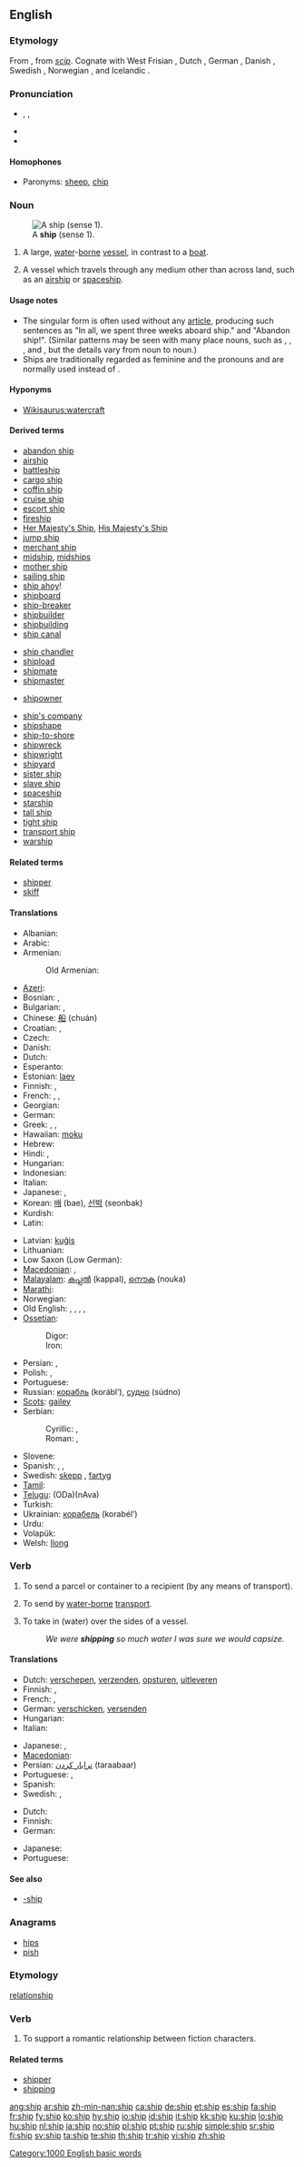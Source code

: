 {{wikipedia|dab=ship (disambiguation)|ship}}
{{also|-ship}}
==English==

{{rank|ex|mere|agreement|690|ship|third|evil|outside}}

===Etymology===
From {{etyl|enm}}, from {{etyl|ang}} ''[[scip]]''. Cognate with West Frisian {{term|skip}}, Dutch {{term|schip}}, German {{term|Schiff}}, Danish {{term|skib}}, Swedish {{term|skepp}}, Norwegian {{term|skip}}, and Icelandic {{term|skip}}.

===Pronunciation===
* {{a|UK|US}} {{enPR|shĭp}}, {{IPA|/ʃɪp/}}, {{SAMPA|/SIp/}}
* {{audio|en-us-ship.ogg|Audio (US)}}
* {{rhymes|ɪp}}

====Homophones====
* Paronyms: [[sheep]], [[chip]]

===Noun===
{{en-noun}}
[[Image:Amerigo vespucci 1976 nyc aufgetakelt.jpg|thumb|A '''ship''' (sense 1).]]

# A large, [[water]]-[[borne]] [[vessel]], in contrast to a [[boat]].
# {{especially|in combination}} A vessel which travels through any medium other than across land, such as an [[airship]] or [[spaceship]].

====Usage notes====
* The singular form {{term||ship}} is often used without any [[Appendix:Glossary#article|article]], producing such sentences as "In all, we spent three weeks aboard ship." and "Abandon ship!". (Similar patterns may be seen with many place nouns, such as {{term|camp}}, {{term|home}}, {{term|work}}, and {{term|school}}, but the details vary from noun to noun.)
* Ships are traditionally regarded as feminine and the pronouns {{term|her}} and {{term|she}} are normally used instead of {{term|it}}.

====Hyponyms====
* [[Wikisaurus:watercraft]]

====Derived terms====
{{rel-top|Terms derived from the noun ''ship''}}
* [[abandon ship]]
* [[airship]]
* [[battleship]]
* [[cargo ship]]
* [[coffin ship]]
* [[cruise ship]]
* [[escort ship]]
* [[fireship]]
* [[Her Majesty's Ship]], [[His Majesty's Ship]]
* [[jump ship]]
* [[merchant ship]]
* [[midship]], [[midships]]
* [[mother ship]]
* [[sailing ship]]
* [[ship ahoy]]!
* [[shipboard]]
* [[ship-breaker]]
* [[shipbuilder]]
* [[shipbuilding]]
* [[ship canal]]
{{rel-mid}}
* [[ship chandler]]
* [[shipload]]
* [[shipmate]]
* [[shipmaster]]
<!--"shipment" is from the verb-->
* [[shipowner]]
<!--"shipper" (in one sense) and "shipping" are from the verb-->
* [[ship's company]]
* [[shipshape]]
* [[ship-to-shore]]
* [[shipwreck]]
* [[shipwright]]
* [[shipyard]]
* [[sister ship]]
* [[slave ship]]
* [[spaceship]]
* [[starship]]
* [[tall ship]]
* [[tight ship]]
* [[transport ship]]
* [[warship]]
{{rel-bottom}}

====Related terms====
* [[shipper]]<!--not directly from "ship"-->
* [[skiff]]

====Translations====
{{trans-top|large water vessel}}
* Albanian: {{t+|sq|anije|xs=Albanian}}
* Arabic: {{Arab|[[سفينة]]}} {{IPAchar|(safína)}}
* Armenian: {{t-|hy|նավ|tr=nav|sc=Armn|xs=Armenian}}
*: Old Armenian: {{t-|hy|նաւ|tr=naw|sc=Armn|xs=Armenian}}
* [[Azeri]]: {{t+|az|gəmi|xs=Azeri}}
* Bosnian: {{t-|bs|brod|m}}, {{t-|bs|lađa|f}}
* Bulgarian: {{t+|bg|кораб|m|tr=korab|sc=Cyrl}}, {{t+|bg|параход|m|tr=parahod|sc=Cyrl}}
* Chinese: [[船]] (chuán)
* Croatian: {{t+|hr|brod|m|alt=brȏd}}, {{t-|hr|lađa|f|alt=lȃđa}}
* Czech: {{t+|cs|loď|f}}
* Danish: {{t+|da|skib}}
* Dutch: {{t+|nl|schip|n}}
* Esperanto: {{t-|eo|ŝipo|xs=Esperanto}}
* Estonian: [[laev]]
* Finnish: {{t+|fi|laiva}}, {{t+|fi|alus}}
* French: {{t+|fr|vaisseau|m}}, {{t+|fr|bateau|m}}, {{t+|fr|navire|m}}
* Georgian: {{t-|ka|გემი|tr=gemi|xs=Georgian}}
* German: {{t+|de|Schiff|n}}
* Greek: {{t+|el|καράβι|n|tr=karávi|sc=Grek}}, {{t+|el|πλοίο|n|tr=plío|sc=Grek}}, {{t+|el|ναυς|f|tr=nafs|sc=Grek}} {{i|obsolete}}
* Hawaiian: [[moku]]
* Hebrew: {{t|he|אונייה|f|tr='oniyyáh|sc=Hebr}} {{i|in various spellings}}
* Hindi: {{t|hi|पोत|m|tr=pot|sc=Deva|xs=Hindi}}, {{t-|hi|जहाज़|m|tr=jahāz|sc=Deva|xs=Hindi}}
* Hungarian: {{t+|hu|hajó}}
* Indonesian: {{t+|id|kapal|xs=Indonesian}}
* Italian: {{t+|it|nave|f}}
* Japanese: {{t+|ja|船|tr=fune|sc=Jpan}}, {{t-|ja|船舶|tr=senpaku|sc=Jpan}}
* Korean: [[배]] (bae), [[선박]] (seonbak)
* Kurdish: {{ku-Arab|[[پاپۆڕ]]}}
* Latin: {{t+|la|navis|f}}
{{trans-mid}}
* Latvian: [[kuģis]] {{m}}
* Lithuanian: {{t+|lt|laivas|m|xs=Lithuanian}}
* Low Saxon (Low German): {{t-|nds|Schipp|n|xs=Low Saxon}}
* [[Macedonian]]: {{t-|mk|брод|m|tr=brod|sc=Cyrl|xs=Macedonian}},  {{t-|mk|лаѓа|f|tr=láǵa|sc=Cyrl|xs=Macedonian}}
* [[Malayalam]]: [[കപ്പല്‍]] (kappal), [[നൌക]] (nouka)
* [[Marathi]]: {{t-|mr|जहाज|tr=jahāj|sc=Deva|xs=Marathi}}
* Norwegian: {{t-|no|skip|n}}
* Old English: {{t+|ang|scip|n|xs=Old English}}, {{t-|ang|ceol|m|alt=cēol|xs=Old English}}, {{t-|ang|bat|m|alt=bāt|xs=Old English}}, {{t-|ang|naca|m|xs=Old English}}, {{t-|ang|sundwudu|m|xs=Old English}}
* [[Ossetian]]:
*: Digor: {{tø|os|науæ|tr=nauæ|sc=Cyrl|xs=Ossetian}}
*: Iron: {{tø|os|нау|tr=nau|sc=Cyrl|xs=Ossetian}}
* Persian: {{t+|fa|کشتی|tr=kašti|sc=fa-Arab|xs=Persian}}, {{t+|fa|جهاز|tr=jahâz|sc=fa-Arab|xs=Persian}}
* Polish: {{t+|pl|statek|m}}, {{t+|pl|okręt|m}}
* Portuguese: {{t+|pt|navio|m}}
* Russian: [[корабль]] {{m}} (korábl’), [[судно]] (súdno) {{n}}
* [[Scots]]: [[gailey]]
* Serbian:
*: Cyrillic: {{t-|sr|брод|m|sc=Cyrl}}, {{t-|sr|лађа|f|sc=Cyrl}}
*: Roman: {{t-|sr|brod|m}}, {{t-|sr|lađa|f}}
* Slovene: {{t+|sl|ladja|f}}
* Spanish: {{t+|es|barco|m}}, {{t+|es|buque|m}}, {{t+|es|nave|f}}
* Swedish: [[skepp]] {{n}}, [[fartyg]] {{n}}
* [[Tamil]]: {{t+|ta|கப்பல்|tr=kappal|sc=Taml|xs=Tamil}}
* [[Telugu]]: {{t|te|ఓడ|sc=Telu}}(ODa){{t|te|నావ|sc=Telu}}(nAva)
* Turkish: {{t+|tr|gemi}}
* Ukrainian: [[корабель]] (korabél’) {{m}}
* Urdu: {{t-|ur|جہاز|m|tr=jahāz|sc=ur-Arab|xs=Urdu}}
* Volapük: {{t-|vo|naf|xs=Volapük}}
* Welsh: [[llong]] {{f}}
{{trans-bottom}}

===Verb===
{{en-verb|ship|p|ed}}

# {{transitive}} To send a parcel or container to a recipient (by any means of transport).
# {{transitive}} To send by [[water-borne]] [[transport]].
# {{transitive}} To take in (water) over the sides of a vessel.
#: ''We were '''shipping''' so much water I was sure we would capsize.''

====Translations====
{{trans-top|send a parcel or container}}
* Dutch: [[verschepen]], [[verzenden]], [[opsturen]], [[uitleveren]]
* Finnish: {{t+|fi|toimittaa}}, {{t+|fi|lähettää}}
* French: {{t+|fr|poster}}, {{t+|fr|expédier}}
* German: [[verschicken]], [[versenden]]
* Hungarian: {{t+|hu|szállít}}
* Italian: {{t+|it|spedire}}
{{trans-mid}}
* Japanese: {{t|ja|発送する|tr=hassōsuru|sc=Jpan}}, {{t|ja|出荷する|tr=shukkasuru|sc=Jpan}}
* [[Macedonian]]: {{t|mk|испорачува|tr=isporáčuva|sc=Cyrl|xs=Macedonian}}
* Persian: [[ترابار كردن]] (taraabaar)
* Portuguese: {{t+|pt|mandar}}, {{t+|pt|enviar}}
* Spanish: {{t+|es|mandar}}
* Swedish: {{t+|sv|skeppa}}, {{t+|sv|frakta}}
{{trans-bottom}}

{{trans-top|send by water-borne transport}}
* Dutch: {{t-|nl|verschepen}}
* Finnish: {{t-|fi|laivata}}
* German: {{t|de|verschiffen}}
{{trans-mid}}
* Japanese: {{t|ja|海上輸送する|tr=kaijōyusōsuru|sc=Jpan}}
* Portuguese: {{t+|pt|embarcar}}
{{trans-bottom}}

====See also====
* [[-ship]]

===Anagrams===
* [[hips]]
* [[pish]]

===Etymology===
[[relationship]]

===Verb===
{{en-verb|ship|p|ed}}
#To support a romantic relationship between fiction characters.

====Related terms====
* [[shipper]]
* [[shipping]]

[[Category:1000 English basic words]]

[[ang:ship]]
[[ar:ship]]
[[zh-min-nan:ship]]
[[ca:ship]]
[[de:ship]]
[[et:ship]]
[[es:ship]]
[[fa:ship]]
[[fr:ship]]
[[fy:ship]]
[[ko:ship]]
[[hy:ship]]
[[io:ship]]
[[id:ship]]
[[it:ship]]
[[kk:ship]]
[[ku:ship]]
[[lo:ship]]
[[hu:ship]]
[[nl:ship]]
[[ja:ship]]
[[no:ship]]
[[pl:ship]]
[[pt:ship]]
[[ru:ship]]
[[simple:ship]]
[[sr:ship]]
[[fi:ship]]
[[sv:ship]]
[[ta:ship]]
[[te:ship]]
[[th:ship]]
[[tr:ship]]
[[vi:ship]]
[[zh:ship]]